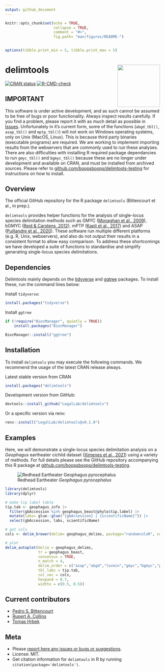 ```yaml
---
output: github_document
---
```


<!-- README.md is generated from README.Rmd. Please edit that file -->

```r
knitr::opts_chunk$set(echo = TRUE,
                      collapse = TRUE,
                      comment = "#>",
                      fig.path= "man/figures/README-")
                      

options(tibble.print_min = 5, tibble.print_max = 5)
```

# delimtools <img src="man/figures/logo.png" align="right" height="138"  />
<!-- badges: start -->
[![CRAN status](https://www.r-pkg.org/badges/version/delimtools)](https://cran.r-project.org/package=delimtools)
[![R-CMD-check](https://github.com/legalLab/delimtools/actions/workflows/R-CMD-check.yaml/badge.svg)](https://github.com/legalLab/delimtools/actions/workflows/R-CMD-check.yaml)
<!-- badges: end -->

## IMPORTANT

This software is under active development, and as such cannot be assumed to be free of bugs or poor functionality. Always inspect results carefully. If you find a problem, please report it with as much detail as possible in [Issues](https://github.com/LegalLab/delimtools/issues). Unfortunately in it's current form, some of the functions (`abgd_tbl()`, `asap_tbl()` and `mptp_tbl()`) will not work on Windows operating systems, only on Unix (MacOS, Linux). This is because third party binaries (executable programs) are required. We are working to implement importing results from the webservers that are commonly used to run these analyses. There are also difficulties with installing R required package dependancies to run `gmyc_tbl()` and `bgmyc_tbl()` because these are no longer under development and available on CRAN, and must be installed from archived sources. Please refer to [github.com/boopsboops/delimtools-testing](https://github.com/boopsboops/delimtools-testing/blob/main/scripts/install.md) for instructions on how to install.

## Overview

The official GitHub repository for the R package `delimtools` (Bittencourt et al., in prep.).

`delimtools` provides helper functions for the analysis of single-locus species delimitation methods such as GMYC ([Monaghan et al., 2009](https://doi.org/10.1093/sysbio/syp027)), bGMYC ([Reid & Carstens, 2012](https://doi.org/10.1186/1471-2148-12-196)), mPTP ([Kapli et al., 2017](https://doi.org/10.1093/bioinformatics/btx025)) and ASAP ([Puillandre et al., 2020](https://doi.org/10.1111/1755-0998.13281)). These software run multiple different platforms (e.g. R, Unix, webservers), and also do not output their results in a consistent format to allow easy comparison. To address these shortcomings we have developed a suite of functions to standardise and simplify generating single-locus species delimitations.

## Dependencies
Delimtools mainly depends on the [tidyverse](https://www.tidyverse.org/) and 
[ggtree](https://github.com/YuLab-SMU/ggtree) packages. To install these, run 
the command lines below:

Install `tidyverse`:
```r
install.packages("tidyverse")

```

Install `ggtree`
```r
if (!require("BiocManager", quietly = TRUE))
    install.packages("BiocManager")

BiocManager::install("ggtree")

```

## Installation

To install `delimtools` you may execute the following commands. We recommend the usage of
the latest CRAN release always.

Latest stable version from CRAN
```r
install.packages("delimtools")

```

Development version from GitHub:
```r
devtools::install_github("LegalLab/delimtools")
```

Or a specific version via renv:
```r
renv::install("LegalLab/delimtools@v0.1.0")
```

## Examples

Here, we will demonstrate a single-locus species delimitation analysis on a _Geophagus_ eartheater cichlid dataset ([Ximenes et al., 2021](https://doi.org/10.7717/peerj.12443)) using a variety of methods. For full details please see the GitHub repository accompanying this R package at [github.com/boopsboops/delimtools-testing](https://github.com/boopsboops/delimtools-testing).

![Redhead Eartheater _Geophagus pyrocephalus_](https://raw.githubusercontent.com/boopsboops/delimtools-testing/79d6257c9ae4b7da1047e5ffa9ef1a04b4139dae/assets/geophagus_redhead_tapajos.jpg)
```r
library(delimtools)
library(dplyr)

# make tip label table
tip.tab <- geophagus_info |> 
  filter(gbAccession %in% geophagus_beast@phylo$tip.label) |>
  mutate(labs= glue::glue("{gbAccession} | {scientificName}")) |> 
  select(gbAccession, labs, scientificName)

# get cols
cols <- delim_brewer(delim= geophagus_delims, package="randomcoloR", seed=42)

# plot
delim_autoplot(delim = geophagus_delims, 
               tr = geophagus_beast, 
               consensus = TRUE,
               n_match = 4,
               delim_order = c("asap","abgd","locmin","gmyc","bgmyc","ptp", "mptp","morph"),
               tbl_labs = tip.tab, 
               col_vec = cols,
               hexpand = 0.7,
               widths = c(0.5, 0.5))
```

## Current contributors

* [Pedro S. Bittencourt](https://github.com/pedrosenna)
* [Rupert A. Collins](https://github.com/boopsboops)
* [Tomas Hrbek](https://github.com/killidude)

## Meta

* Please [report here any issues or bugs or suggestions](https://github.com/legalLab/delimtools/issues).
* License: MIT.
* Get citation information for `delimtools` in R by running `citation(package='delimtools')`.

